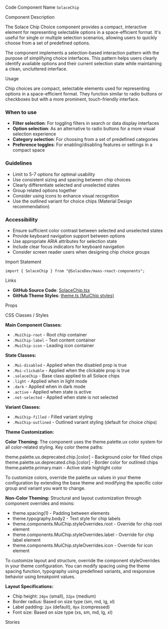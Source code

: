 
<Meta of={SolaceChipStories} />

<Title>Chip Choice</Title>

<Description of={SolaceChipStories} />

<Subtitle>Code Component Name</Subtitle>
`SolaceChip`

<Subtitle>Component Description</Subtitle>

The Solace Chip Choice component provides a compact, interactive element for representing selectable options in a space-efficient format. It's useful for single or multiple selection scenarios, allowing users to quickly choose from a set of predefined options.

The component implements a selection-based interaction pattern with the purpose of simplifying choice interfaces. This pattern helps users clearly identify available options and their current selection state while maintaining a clean, uncluttered interface.

<Subtitle>Usage</Subtitle>

Chip choices are compact, selectable elements used for representing options in a space-efficient format. They function similar to radio buttons or checkboxes but with a more prominent, touch-friendly interface.

### When to use

- **Filter selection**: For toggling filters in search or data display interfaces
- **Option selection**: As an alternative to radio buttons for a more visual selection experience
- **Category selection**: For choosing from a set of predefined categories
- **Preference toggles**: For enabling/disabling features or settings in a compact space

### Guidelines

- Limit to 5-7 options for optimal usability
- Use consistent sizing and spacing between chip choices
- Clearly differentiate selected and unselected states
- Group related options together
- Consider using icons to enhance visual recognition
- Use the outlined variant for choice chips (Material Design recommendation)

### Accessibility

- Ensure sufficient color contrast between selected and unselected states
- Provide keyboard navigation support between options
- Use appropriate ARIA attributes for selection state
- Include clear focus indicators for keyboard navigation
- Consider screen reader users when designing chip choice groups

<Subtitle>Import Statement</Subtitle>

```tsx
import { SolaceChip } from "@SolaceDev/maas-react-components";
```

<Subtitle>Links</Subtitle>

- **GitHub Source Code**: [SolaceChip.tsx](https://github.com/SolaceDev/maas-react-components/blob/main/src/components/SolaceChip.tsx)
- **GitHub Theme Styles**: <a href="https://github.com/SolaceDev/maas-react-components/blob/main/src/resources/theme.ts#:~:text=MuiChip" target="_blank">theme.ts (MuiChip styles)</a>

<Subtitle>Props</Subtitle>

<ArgTypes of={SolaceChipStories} />

<Subtitle>CSS Classes / Styles</Subtitle>

**Main Component Classes:**

- `.MuiChip-root` - Root chip container
- `.MuiChip-label` - Text content container
- `.MuiChip-icon` - Leading icon container

**State Classes:**

- `.Mui-disabled` - Applied when the disabled prop is true
- `.Mui-clickable` - Applied when the clickable prop is true
- `.solaceChip` - Base class applied to all Solace chips
- `.light` - Applied when in light mode
- `.dark` - Applied when in dark mode
- `.active` - Applied when state is active
- `.not-selected` - Applied when state is not selected

**Variant Classes:**

- `.MuiChip-filled` - Filled variant styling
- `.MuiChip-outlined` - Outlined variant styling (default for choice chips)

**Theme Customization:**

**Color Theming:**
The component uses the theme.palette.ux color system for all color-related styling. Key color theme paths:

<div style={{ display: "flex", alignItems: "center", margin: "8px 0" }}>
	<div
		style={{
			width: "16px",
			height: "16px",
			backgroundColor: "#E0E0E0",
			border: "1px solid rgba(0,0,0,0.2)",
			borderRadius: "3px",
			marginRight: "8px"
		}}
	></div>
	<span>theme.palette.ux.deprecated.chip.[color] - Background color for filled chips</span>
</div>
<div style={{ display: "flex", alignItems: "center", margin: "8px 0" }}>
	<div
		style={{
			width: "16px",
			height: "16px",
			backgroundColor: "#757575",
			border: "1px solid rgba(0,0,0,0.2)",
			borderRadius: "3px",
			marginRight: "8px"
		}}
	></div>
	<span>theme.palette.ux.deprecated.chip.[color] - Border color for outlined chips</span>
</div>
<div style={{ display: "flex", alignItems: "center", margin: "8px 0" }}>
	<div
		style={{
			width: "16px",
			height: "16px",
			backgroundColor: "#1976D2",
			border: "1px solid rgba(0,0,0,0.2)",
			borderRadius: "3px",
			marginRight: "8px"
		}}
	></div>
	<span>theme.palette.primary.main - Active state highlight color</span>
</div>

To customize colors, override the palette.ux values in your theme configuration by extending the base theme and modifying the specific color group and variant you want to change.

**Non-Color Theming:**
Structural and layout customization through component overrides and mixins:

- theme.spacing(1) - Padding between elements
- theme.typography.body2 - Text style for chip labels
- theme.components.MuiChip.styleOverrides.root - Override for chip root element
- theme.components.MuiChip.styleOverrides.label - Override for chip label element
- theme.components.MuiChip.styleOverrides.icon - Override for icon element

To customize layout and structure, override the component styleOverrides in your theme configuration. You can modify spacing using the theme spacing function, typography using predefined variants, and responsive behavior using breakpoint values.

**Layout Specifications:**

- Chip height: `24px` (small), `32px` (medium)
- Border radius: Based on size type (sm, md, lg, xl)
- Label padding: `2px` (default), `0px` (compressed)
- Font size: Based on size type (xs, sm, md, lg, xl)

<Subtitle>Stories</Subtitle>

<CustomStories />
